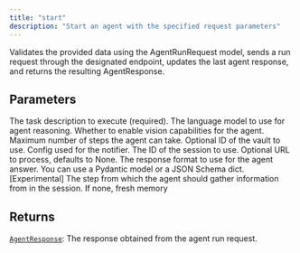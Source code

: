 ```yaml
---
title: "start"
description: "Start an agent with the specified request parameters"
---
```




Validates the provided data using the AgentRunRequest model, sends a run request through the
designated endpoint, updates the last agent response, and returns the resulting AgentResponse.



## Parameters

<ParamField path="task" type="str" required>
  The task description to execute (required).
</ParamField>

<ParamField path="reasoning_model" type="notte_core.common.config.LlmModel | str">
  The language model to use for agent reasoning.
</ParamField>

<ParamField path="use_vision" type="bool">
  Whether to enable vision capabilities for the agent.
</ParamField>

<ParamField path="max_steps" type="int">
  Maximum number of steps the agent can take.
</ParamField>

<ParamField path="vault_id" type="str | None">
  Optional ID of the vault to use.
</ParamField>

<ParamField path="persona_id" type="str | None">
</ParamField>

<ParamField path="notifier_config" type="dict[str, typing.Any] | None">
  Config used for the notifier.
</ParamField>

<ParamField path="session_id" type="str">
  The ID of the session to use.
</ParamField>

<ParamField path="url" type="str | None">
  Optional URL to process, defaults to None.
</ParamField>

<ParamField path="response_format" type="type[pydantic.main.BaseModel] | None">
  The response format to use for the agent answer. You can use a Pydantic model or a JSON Schema dict.
</ParamField>

<ParamField path="session_offset" type="int | None">
  [Experimental] The step from which the agent should gather information from in the session. If none, fresh memory
</ParamField>

## Returns

[`AgentResponse`](/sdk-reference/misc/agentresponse): The response obtained from the agent run request.
